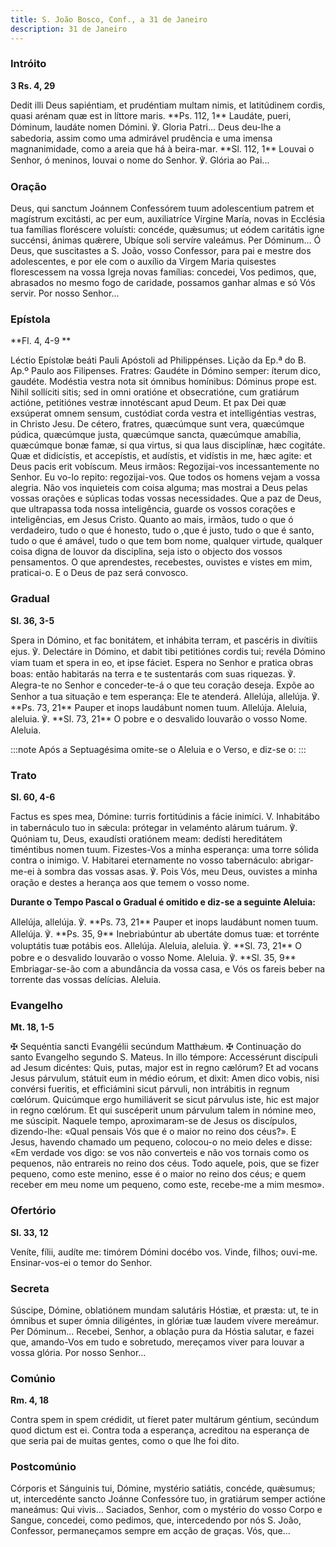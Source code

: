 ```yaml
---
title: S. João Bosco, Conf., a 31 de Janeiro
description: 31 de Janeiro
---
```


### Intróito

**3 Rs. 4, 29**

<div class="side-by-side not-content">
  <span>
    Dedit illi Deus sapiéntiam, et prudéntiam multam nimis, et latitúdinem cordis, quasi arénam quæ
    est in líttore maris. **Ps. 112, 1** Laudáte, pueri, Dóminum, laudáte nomen Dómini. ℣. Gloria
    Patri...
  </span>
  <span>
    Deus deu-lhe a sabedoria, assim como uma admirável prudência e uma imensa magnanimidade, como a
    areia que há à beira-mar. **Sl. 112, 1** Louvai o Senhor, ó meninos, louvai o nome do Senhor. ℣.
    Glória ao Pai...
  </span>
</div>

### Oração

<div class="side-by-side not-content">
  <span>
    Deus, qui sanctum Joánnem Confessórem tuum adolescentium patrem et magístrum excitásti, ac per
    eum, auxiliatríce Vírgine María, novas in Ecclésia tua famílias floréscere voluísti: concéde,
    quǽsumus; ut eódem caritátis igne succénsi, ánimas quǽrere, Ubíque soli servíre valeámus. Per
    Dóminum...
  </span>
  <span>
    Ó Deus, que suscitastes a S. João, vosso Confessor, para pai e mestre dos adolescentes, e por
    ele com o auxílio da Virgem Maria quisestes florescessem na vossa Igreja novas famílias:
    concedei, Vos pedimos, que, abrasados no mesmo fogo de caridade, possamos ganhar almas e só Vós
    servir. Por nosso Senhor...
  </span>
</div>

### Epístola

**Fl. 4, 4-9 **

<div class="side-by-side not-content">
  <span>Léctio Epístolæ beáti Pauli Apóstoli ad Philippénses.</span>
  <span>Lição da Ep.ª do B. Ap.º Paulo aos Filipenses.</span>
  <span>
    Fratres: Gaudéte in Dómino semper: íterum dico, gaudéte. Modéstia vestra nota sit ómnibus
    homínibus: Dóminus prope est. Nihil sollíciti sitis; sed in omni oratióne et obsecratióne, cum
    gratiárum actióne, petitiónes vestræ innotéscant apud Deum. Et pax Dei quæ exsúperat omnem
    sensum, custódiat corda vestra et intelligéntias vestras, in Christo Jesu. De cétero, fratres,
    quæcúmque sunt vera, quæcúmque púdica, quæcúmque justa, quæcúmque sancta, quæcúmque amabília,
    quæcúmque bonæ famæ, si qua virtus, si qua laus disciplínæ, hæc cogitáte. Quæ et didicístis, et
    accepístis, et audístis, et vidístis in me, hæc agite: et Deus pacis erit vobíscum.
  </span>
  <span>
    Meus irmãos: Regozijai-vos incessantemente no Senhor. Eu vo-lo repito: regozijai-vos. Que todos
    os homens vejam a vossa alegria. Não vos inquieteis com coisa alguma; mas mostrai a Deus pelas
    vossas orações e súplicas todas vossas necessidades. Que a paz de Deus, que ultrapassa toda
    nossa inteligência, guarde os vossos corações e inteligências, em Jesus Cristo. Quanto ao mais,
    irmãos, tudo o que ó verdadeiro, tudo o que é honesto, tudo o ,que é justo, tudo o que é santo,
    tudo o que é amável, tudo o que tem bom nome, qualquer virtude, qualquer coisa digna de louvor
    da disciplina, seja isto o objecto dos vossos pensamentos. O que aprendestes, recebestes,
    ouvistes e vistes em mim, praticai-o. E o Deus de paz será convosco.
  </span>
</div>

### Gradual

**Sl. 36, 3-5**

<div class="side-by-side not-content">
  <span>
    Spera in Dómino, et fac bonitátem, et inhábita terram, et pascéris in divítiis ejus. ℣.
    Delectáre in Dómino, et dabit tibi petitiónes cordis tui; revéla Dómino viam tuam et spera in
    eo, et ipse fáciet.
  </span>
  <span>
    Espera no Senhor e pratica obras boas: então habitarás na terra e te sustentarás com suas
    riquezas. ℣. Alegra-te no Senhor e conceder-te-á o que teu coração deseja. Expõe ao Senhor a tua
    situação e tem esperança: Ele te atenderá.
  </span>
  <span>Allelúja, allelúja. ℣. **Ps. 73, 21** Pauper et inops laudábunt nomen tuum. Allelúja.</span>
  <span>
    Aleluia, aleluia. ℣. **Sl. 73, 21** O pobre e o desvalido louvarão o vosso Nome. Aleluia.
  </span>
</div>

:::note
Após a Septuagésima omite-se o Aleluia e o Verso, e diz-se o:
:::

### Trato

**Sl. 60, 4-6**

<div class="side-by-side not-content">
  <span>
    Factus es spes mea, Dómine: turris fortitúdinis a fácie inimíci. V. Inhabitábo in tabernáculo
    tuo in sǽcula: prótegar in velaménto alárum tuárum. ℣. Quóniam tu, Deus, exaudísti oratiónem
    meam: dedísti hereditátem timéntibus nomen tuum.
  </span>
  <span>
    Fizestes-Vos a minha esperança: uma torre sólida contra o inimigo. V. Habitarei eternamente no
    vosso tabernáculo: abrigar-me-ei à sombra das vossas asas. ℣. Pois Vós, meu Deus, ouvistes a
    minha oração e destes a herança aos que temem o vosso nome.
  </span>
</div>

**Durante o Tempo Pascal o Gradual é omitido e diz-se a seguinte Aleluia:**

<div class="side-by-side not-content">
  <span>
    Allelúja, allelúja. ℣. **Ps. 73, 21** Pauper et inops laudábunt nomen tuum. Allelúja. ℣. **Ps.
    35, 9** Inebriabúntur ab ubertáte domus tuæ: et torrénte voluptátis tuæ potábis eos. Allelúja.
  </span>
  <span>
    Aleluia, aleluia. ℣. **Sl. 73, 21** O pobre e o desvalido louvarão o vosso Nome. Aleluia. ℣.
    **Sl. 35, 9** Embriagar-se-ão com a abundância da vossa casa, e Vós os fareis beber na torrente
    das vossas delícias. Aleluia.
  </span>
</div>

### Evangelho

**Mt. 18, 1-5**

<div class="side-by-side not-content">
  <span>
    <span class="text-red-500">✠</span> Sequéntia sancti Evangélii secúndum Matthǽum.
  </span>
  <span>
    <span class="text-red-500">✠</span> Continuação do santo Evangelho segundo S. Mateus.
  </span>
  <span>
    In illo témpore: Accessérunt discípuli ad Jesum dicéntes: Quis, putas, major est in regno
    cælórum? Et ad vocans Jesus párvulum, státuit eum in médio eórum, et dixit: Amen dico vobis,
    nisi convérsi fueritis, et efficiámini sicut párvuli, non intrábitis in regnum cœlórum.
    Quicúmque ergo humiliáverit se sicut párvulus iste, hic est major in regno cœlórum. Et qui
    suscéperit unum párvulum talem in nómine meo, me súscipit.
  </span>
  <span>
    Naquele tempo, aproximaram-se de Jesus os discípulos, dizendo-lhe: «Qual pensais Vós que é o
    maior no reino dos céus?». E Jesus, havendo chamado um pequeno, colocou-o no meio deles e disse:
    «Em verdade vos digo: se vos não converteis e não vos tornais como os pequenos, não entrareis no
    reino dos céus. Todo aquele, pois, que se fizer pequeno, como este menino, esse é o maior no
    reino dos céus; e quem receber em meu nome um pequeno, como este, recebe-me a mim mesmo».
  </span>
</div>

### Ofertório

**Sl. 33, 12**

<div class="side-by-side not-content">
  <span>Veníte, fílii, audíte me: timórem Dómini docébo vos.</span>
  <span>Vinde, filhos; ouvi-me. Ensinar-vos-ei o temor do Senhor.</span>
</div>

### Secreta

<div class="side-by-side not-content">
  <span>
    Súscipe, Dómine, oblatiónem mundam salutáris Hóstiæ, et præsta: ut, te in ómnibus et super ómnia
    diligéntes, in glóriæ tuæ laudem vívere mereámur. Per Dóminum...
  </span>
  <span>
    Recebei, Senhor, a oblação pura da Hóstia salutar, e fazei que, amando-Vos em tudo e sobretudo,
    mereçamos viver para louvar a vossa glória. Por nosso Senhor...
  </span>
</div>

### Comúnio

**Rm. 4, 18**

<div class="side-by-side not-content">
  <span>
    Contra spem in spem crédidit, ut fíeret pater multárum géntium, secúndum quod dictum est ei.
  </span>
  <span>
    Contra toda a esperança, acreditou na esperança de que seria pai de muitas gentes, como o que
    lhe foi dito.
  </span>
</div>

### Postcomúnio

<div class="side-by-side not-content">
  <span>
    Córporis et Sánguinis tui, Dómine, mystério satiátis, concéde, quǽsumus; ut, intercedénte sancto
    Joánne Confessóre tuo, in gratiárum semper actióne maneámus: Qui vivis...
  </span>
  <span>
    Saciados, Senhor, com o mystério do vosso Corpo e Sangue, concedei, como pedimos, que,
    intercedendo por nós S. João, Confessor, permaneçamos sempre em acção de graças. Vós, que...
  </span>
</div>
